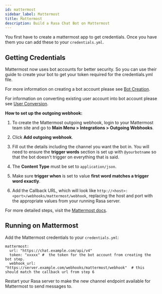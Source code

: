 ```yaml
---
id: mattermost
sidebar_label: Mattermost
title: Mattermost
description: Build a Rasa Chat Bot on Mattermost
---
```


You first have to create a mattermost app to get credentials.
Once you have them you can add these to your `credentials.yml`.

## Getting Credentials

Mattermost now uses bot accounts for better security.  So you can use their guide to create
your bot to get your token required for the credentials.yml file.

For more information on creating a bot account please see
[Bot Creation](https://docs.mattermost.com/developer/bot-accounts.html#bot-account-creation).

For information on converting existing user account into bot account please see
[User Conversion](https://docs.mattermost.com/developer/bot-accounts.html#how-do-i-convert-an-existing-account-to-a-bot-account).

**How to set up the outgoing webhook:**

1. To create the Mattermost outgoing webhook, login to your Mattermost
   team site and go to **Main Menu > Integrations > Outgoing Webhooks**.

2. Click **Add outgoing webhook**.

3. Fill out the details including the channel you want the bot in.
   You will need to ensure the **trigger words** section is set up
   with `@yourbotname` so that the bot doesn't trigger on everything
   that is said.

4. The **Content Type** must be set to `application/json`.

5. Make sure **trigger when** is set to value
   **first word matches a trigger word exactly**.

6. Add the Callback URL, which will
   look like `http://<host>:<port>/webhooks/mattermost/webhook`, replacing
   the host and port with the appropriate values from your running Rasa server.

For more detailed steps, visit the
[Mattermost docs](https://docs.mattermost.com/guides/developer.html).

## Running on Mattermost

Add the Mattermost credentials to your `credentials.yml`:

```yaml-rasa
mattermost:
  url: "https://chat.example.com/api/v4"
  token: "xxxxx" #  the token for the bot account from creating the bot step.
  webhook_url: "https://server.example.com/webhooks/mattermost/webhook"  # this should match the callback url from step 6
```


Restart your Rasa server
to make the new channel endpoint available for Mattermost to send messages to.
